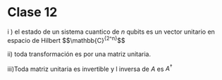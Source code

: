 # Clase 12

i ) el estado de un sistema cuantico de $n$ qubits es un vector unitario en espacio de Hilbert \$\$\\mathbb{C}^{2\^n}^\$\$

ii\) toda transformación es por una matriz unitaria.

iii)Toda matriz unitaria es invertible y l inversa de $A$ es $A^{\dag}$